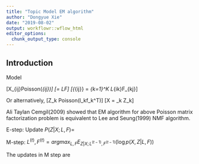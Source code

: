 ```yaml
---
title: "Topic Model EM algorithm"
author: "Dongyue Xie"
date: "2019-08-02"
output: workflowr::wflow_html
editor_options:
  chunk_output_type: console
---
```


## Introduction

Model 

\[X_{ij}\sim Poisson(\Lambda_{ij})\]
\[\Lambda =  LF\]
\[\{\Lambda_{ij}\} = \sum_{k=1}^K L_{ik}F_{kj}\]

Or alternatively,
\[Z_k \sim Poisson(l_kf_k^T)\]
\[X = \sum_k Z_k\]


Ali Taylan Cemgil(2009) showed that EM algorithm for above Poisson matrix factorization problem is equivalent to Lee and Seung(1999) NMF algorithm.

E-step: Update $P(Z|X;L,F)=$
\begin{equation}
        \prod_{i}\prod_j Multinomial(Z_{1,i,j},...,Z_{K,i,j}|\sum_k Z_{k,i,j},(\frac{L_{i1}F_{1j}}{\sum_{k'}L_{ik'}F_{k'j}},...,\frac{L_{iK}F_{Kj}}{\sum_{k'}L_{ik'}F_{k'j}})) 
\end{equation}

M-step: $L^{(t)},F^{(t)} = argmax_{L,F}E_{Z|X;L^{(t-1)},F^{(t-1)}}(\log p (X,Z|L,F))$

\begin{equation}
        \log p(X,Z|L,F)  = \sum_i\sum_j\sum_k (Z_{k,i,j}\log {L_{ik}}F_{kj} - L_{ik}F_{kj}-\log Z_{k,i,j}!)
\end{equation}
\begin{equation}
    E(\log p (X,Z|L,F)) = \sum_i\sum_j\sum_k (x_{ij}\frac{L_{ik}^{(t-1)F_{kj}^{(t-1)}}}{\sum_{k'}L_{ik'}^{(t-1)}F_{k'j}^{(t-1)}}\log L_{ik}F_{kj}-L_{ik}F_{kj})
\end{equation}

The updates in M step are 
\begin{equation}
    L_{ik}^{(t)} = L_{ik}^{(t-1)}\frac{\sum_jX_{ij}F_{kj}^{(t-1)}/\sum_{k'}L_{ik'}^{(t-1)}F_{k'j}^{(t-1)}}{\sum_j F_{kj}^{(t-1)}}
\end{equation}
\begin{equation}
    F_{kj}^{(t)} = F_{kj}^{(t-1)}\frac{\sum_iX_{ij}L_{ik}^{(t-1)}/\sum_{k'}L_{ik'}^{(t-1)}F_{k'j}^{(t-1)}}{\sum_i L_{ik}^{(t-1)}}
\end{equation}
